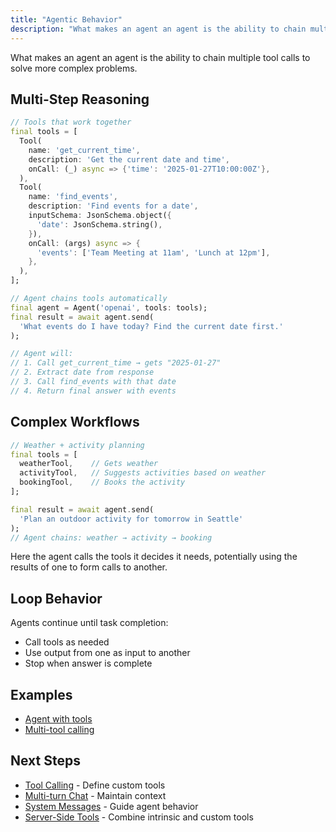 ```yaml
---
title: "Agentic Behavior"
description: "What makes an agent an agent is the ability to chain multiple tool calls."
---
```


What makes an agent an agent is the ability to chain multiple tool calls to
solve more complex problems.

## Multi-Step Reasoning

```dart
// Tools that work together
final tools = [
  Tool(
    name: 'get_current_time',
    description: 'Get the current date and time',
    onCall: (_) async => {'time': '2025-01-27T10:00:00Z'},
  ),
  Tool(
    name: 'find_events',
    description: 'Find events for a date',
    inputSchema: JsonSchema.object({
      'date': JsonSchema.string(),
    }),
    onCall: (args) async => {
      'events': ['Team Meeting at 11am', 'Lunch at 12pm'],
    },
  ),
];

// Agent chains tools automatically
final agent = Agent('openai', tools: tools);
final result = await agent.send(
  'What events do I have today? Find the current date first.'
);

// Agent will:
// 1. Call get_current_time → gets "2025-01-27"
// 2. Extract date from response
// 3. Call find_events with that date
// 4. Return final answer with events
```

## Complex Workflows

```dart
// Weather + activity planning
final tools = [
  weatherTool,    // Gets weather
  activityTool,   // Suggests activities based on weather
  bookingTool,    // Books the activity
];

final result = await agent.send(
  'Plan an outdoor activity for tomorrow in Seattle'
);
// Agent chains: weather → activity → booking
```

Here the agent calls the tools it decides it needs, potentially using the results of one to form calls to another.

## Loop Behavior

Agents continue until task completion:
- Call tools as needed
- Use output from one as input to another
- Stop when answer is complete

## Examples

- [Agent with tools](https://github.com/csells/dartantic_ai/blob/main/packages/dartantic_ai/example/bin/agent.dart)
- [Multi-tool calling](https://github.com/csells/dartantic_ai/blob/main/packages/dartantic_ai/example/bin/multi_tool_call.dart)

## Next Steps

- [Tool Calling](/tool-calling) - Define custom tools
- [Multi-turn Chat](/multi-turn-chat) - Maintain context
- [System Messages](/system-messages) - Guide agent behavior
- [Server-Side Tools](/server-side-tools) - Combine intrinsic and custom tools
